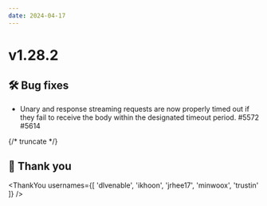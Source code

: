 ```yaml
---
date: 2024-04-17
---
```


# v1.28.2

## 🛠️ Bug fixes

- Unary and response streaming requests are now properly timed out if they fail to receive the body within
  the designated timeout period. #5572 #5614

{/* truncate */}

## 🙇 Thank you

<ThankYou usernames={[
  'dlvenable',
  'ikhoon',
  'jrhee17',
  'minwoox',
  'trustin'
]} />